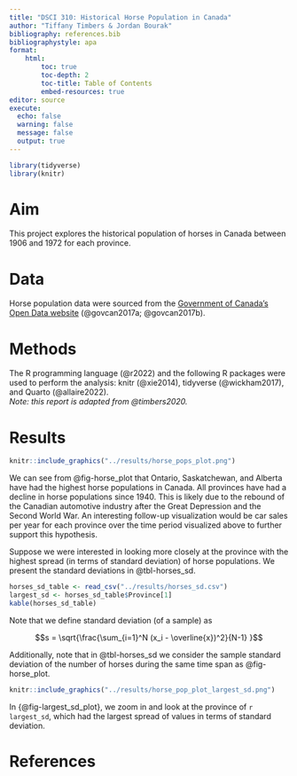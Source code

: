 ```yaml
---
title: "DSCI 310: Historical Horse Population in Canada"
author: "Tiffany Timbers & Jordan Bourak"
bibliography: references.bib
bibliographystyle: apa
format:
    html:
        toc: true
        toc-depth: 2
        toc-title: Table of Contents
        embed-resources: true
editor: source
execute:
  echo: false
  warning: false
  message: false
  output: true
---
```



```r
library(tidyverse)
library(knitr)
```

# Aim

This project explores the historical population of horses in Canada 
between 1906 and 1972 for each province.

# Data

Horse population data were sourced from the 
[Government of Canada's Open Data website](http://open.canada.ca/en/open-data) 
(@govcan2017a; @govcan2017b).

# Methods

The R programming language (@r2022) 
and the following R packages were used to perform the analysis: 
knitr (@xie2014), tidyverse (@wickham2017), and Quarto (@allaire2022).  
*Note: this report is adapted from @timbers2020.*

# Results

```r
knitr::include_graphics("../results/horse_pops_plot.png")
```

We can see from @fig-horse_plot that Ontario, Saskatchewan, and Alberta 
have had the highest horse populations in Canada. 
All provinces have had a decline in horse populations since 1940. 
This is likely due to the rebound of the Canadian automotive industry 
after the Great Depression and the Second World War. 
An interesting follow-up visualization would be car sales per year 
for each province over the time period visualized above 
to further support this hypothesis.

Suppose we were interested in looking more closely at the province 
with the highest spread (in terms of standard deviation) of horse populations. 
We present the standard deviations in @tbl-horses_sd.

```r
horses_sd_table <- read_csv("../results/horses_sd.csv")
largest_sd <- horses_sd_table$Province[1]
kable(horses_sd_table)
```

Note that we define standard deviation (of a sample) as

$$s = \sqrt{\frac{\sum_{i=1}^N (x_i - \overline{x})^2}{N-1} }$$

Additionally, note that in @tbl-horses_sd we consider the sample standard deviation of the number of horses during the same time span as @fig-horse_plot.

```r
knitr::include_graphics("../results/horse_pop_plot_largest_sd.png")
```

In {@fig-largest_sd_plot}, we zoom in and look at the province of `r largest_sd`, which had the largest spread of values in terms of standard deviation.

# References
::: {#refs}
:::